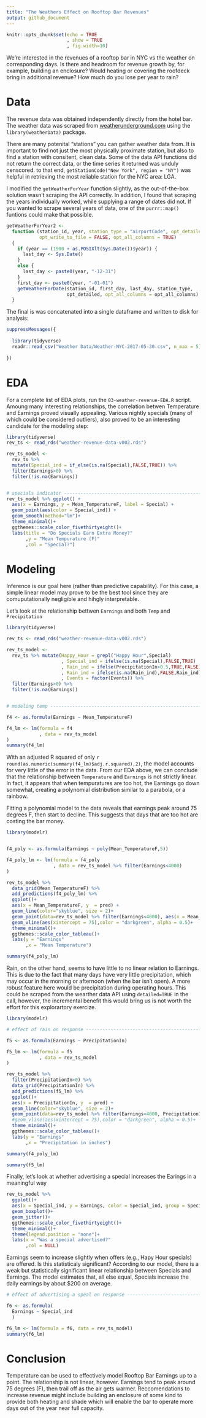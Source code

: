 ```yaml
---
title: "The Weathers Effect on Rooftop Bar Revenues"
output: github_document
---
```


```r
knitr::opts_chunk$set(echo = TRUE
                      , show = TRUE
                      , fig.width=10)
```

We're interested in the revenues of a rooftop bar in NYC vs the weather on corresponding days. Is there and headroom for revenue growth by, for example, building an enclosure? Would heating or covering the roofdeck bring in additional revenue? How much do you lose per year to rain?


# Data

The revenue data was obtained independently directly from the hotel bar. The weather data was scraped from [weatherunderground.com](https://www.wunderground.com/) using the `library(weatherData)` package. 

There are many potenital "stations" you can gather weather data from. It is important to find not just the most physically proximate station, but also to find a station with consitent, clean data. Some of the data API functions did not return the correct data, or the time series it returned was unduly censcored. to that end, `getStationCode("New York", region = "NY")` was helpful in retrieving the most reliable station for the NYC area: LGA. 

I modified the `getWeatherForYear` function slightly, as the out-of-the-box solution wasn't scraping the API correctly. In addition, I found that scraping the years individually worked, while supplying a range of dates did not. If you wanted to scrape several years of data, one of the `purrr::map()` funtions could make that possible.  


```r

getWeatherForYear2 <- 
  function (station_id, year, station_type = "airportCode", opt_detailed = TRUE, 
            opt_write_to_file = FALSE, opt_all_columns = TRUE) 
  {
    if (year == (1900 + as.POSIXlt(Sys.Date())$year)) {
      last_day <- Sys.Date()
    }
    else {
      last_day <- paste0(year, "-12-31")
    }
    first_day <- paste0(year, "-01-01")
    getWeatherForDate(station_id, first_day, last_day, station_type, 
                      opt_detailed, opt_all_columns = opt_all_columns)
  }

```


The final is was concatenated into a single dataframe and written to disk for analysis:

```r

suppressMessages({
  
  library(tidyverse)
  readr::read_csv("Weather Data/Weather-NYC-2017-05-30.csv", n_max = 5) %>% knitr::kable() 
  
})
```


# EDA

For a complete list of EDA plots, run the `03-weather-revenue-EDA.R` script. Amoung many interesting relationships, the correlation betwen Temperature and Earnings proved visually appealing. Various nightly specials (many of which could be considered outliers), also proved to be an interesting candidate for the modeling step:


```r
library(tidyverse)
rev_ts <- read_rds("weather-revenue-data-v002.rds")

rev_ts_model <- 
  rev_ts %>% 
  mutate(Special_ind = if_else(is.na(Special),FALSE,TRUE)) %>% 
  filter(Earnings>0) %>% 
  filter(!is.na(Earnings))


# specials indicator ------------------------------------------------------
rev_ts_model %>% ggplot() + 
  aes(x = Earnings, y = Mean_TemperatureF, label = Special) + 
  geom_point(aes(color = Special_ind)) + 
  geom_smooth(method="lm")+
  theme_minimal()+
  ggthemes::scale_color_fivethirtyeight()+
  labs(title = "Do Specials Earn Extra Money?"
       ,y = "Mean Tempurature (F)"
       ,col = "Special?")

```



# Modeling

Inference is our goal here (rather than predictive capability). For this case, a simple linear model may prove to be the best tool since they are comuputationally negligible and hihgly interpretable.

Let's look at the relationship bettwen `Earnings` and both `Temp` and `Precipitation`

```r

library(tidyverse)

rev_ts <- read_rds("weather-revenue-data-v002.rds")

rev_ts_model <- 
  rev_ts %>% mutate(Happy_Hour = grepl("Happy Hour",Special)
                    , Special_ind = ifelse(is.na(Special),FALSE,TRUE)
                    , Rain_ind = ifelse(PrecipitationIn>0.5,TRUE,FALSE)
                    , Rain_ind = ifelse(is.na(Rain_ind),FALSE,Rain_ind)
                    , Events = factor(Events)) %>% 
  filter(Earnings>0) %>% 
  filter(!is.na(Earnings))


# modeling temp -----------------------------------------------------------

f4 <- as.formula(Earnings ~ Mean_TemperatureF)

f4_lm <- lm(formula = f4
            , data = rev_ts_model
)
summary(f4_lm)
```

With an adjusted R squared of only `r round(as.numeric(summary(f4_lm)$adj.r.squared),2)`, the model accounts for very little of the error in the data. From our EDA above, we can conclude that the relationship between `Temperature` and `Earnings` is not strictly linear. In fact, it appears that when tempuratures are too hot, the Earnings go down somewhat, creating a polynomial distribution similar to a parabola, or a rainbow. 

Fitting a polynomial model to the data reveals that earnings peak around 75 degrees F, then start to decline. This suggests that days that are too hot are costing the bar money.

```r
library(modelr)


f4_poly <- as.formula(Earnings ~ poly(Mean_TemperatureF,5))

f4_poly_lm <- lm(formula = f4_poly
                 , data = rev_ts_model %>% filter(Earnings<4000)
)

rev_ts_model %>% 
  data_grid(Mean_TemperatureF) %>% 
  add_predictions(f4_poly_lm) %>% 
  ggplot()+
  aes(x = Mean_TemperatureF, y  = pred) +
  geom_line(color="skyblue", size = 2)+
  geom_point(data=rev_ts_model %>% filter(Earnings<4000), aes(x = Mean_TemperatureF, y = Earnings))+
  geom_vline(aes(xintercept = 75),color = "darkgreen", alpha = 0.5)+
  theme_minimal()+
  ggthemes::scale_color_tableau()+
  labs(y = "Earnings"
       ,x = "Mean Temperature")

summary(f4_poly_lm)
```


Rain, on the other hand, seems to have little to no linear relation to Earnings. This is due to the fact that many days have very little precipitation, which may occur in the morning or afternoon (when the bar isn't open). A more robust feature here would be precipitation during operating hours. This could be scraped from the wearther data API using `detailed=TRUE` in the call, however, the incremental benefit this would bring us is not worth the effort for this explorartory exercize. 


```r

library(modelr)

# effect of rain on response ----------------------------------------------

f5 <- as.formula(Earnings ~ PrecipitationIn)

f5_lm <- lm(formula = f5
            , data = rev_ts_model
)

rev_ts_model %>% 
  filter(PrecipitationIn>0) %>% 
  data_grid(PrecipitationIn) %>% 
  add_predictions(f5_lm) %>% 
  ggplot()+
  aes(x = PrecipitationIn, y  = pred) +
  geom_line(color="skyblue", size = 2)+
  geom_point(data=rev_ts_model %>% filter(Earnings<4000, PrecipitationIn>0), aes(x = PrecipitationIn, y = Earnings))+
  #geom_vline(aes(xintercept = 75),color = "darkgreen", alpha = 0.5)+
  theme_minimal()+
  ggthemes::scale_color_tableau()+
  labs(y = "Earnings"
       ,x = "Precipitation in inches")

summary(f4_poly_lm)

summary(f5_lm)

```


Finally, let's look at whether advertising a special increases the Earings in a meaningful way

```r
rev_ts_model %>% 
  ggplot()+
  aes(x = Special_ind, y = Earnings, color = Special_ind, group = Special_ind)+
  geom_boxplot()+
  geom_jitter()+
  ggthemes::scale_color_fivethirtyeight()+
  theme_minimal()+
  theme(legend.position = "none")+
  labs(x = "Was a special advertised?"
       ,col = NULL)

```

Earnings seem to increase slightly when offers (e.g., Hapy Hour specials) are offered. Is this statisticaly significant? According to our model, there is a weak but statistically significant linear relationship between Specials and Earnings. The model estimates that, all else equal, Specials increase the daily earnings by about $200 on average.

```r
# effect of advertising a speal on response -------------------------------

f6 <- as.formula(
  Earnings ~ Special_ind
  )

f6_lm <- lm(formula = f6, data = rev_ts_model)
summary(f6_lm)

```

# Conclusion
Temperature can be used to effectively model Rooftop Bar Earnings up to a point. The relationship is not linear, however. Earnings tend to peak around 75 degrees (F), then trail off as the air gets warmer. Reccomendations to increase revenue might include building an enclosure of some kind to provide both heating and shade which will enable the bar to operate more days out of the year near full capacity. 








